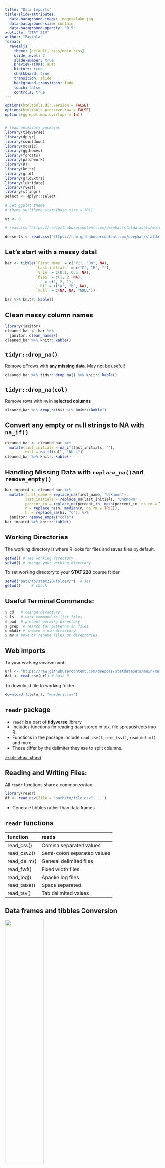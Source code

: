 ```yaml
---
title: "Data Imports"
title-slide-attributes:
  data-background-image: images/lake.jpg
  data-background-size: contain
  data-background-opacity: "0.5"
subtitle: "STAT 220"
author: "Bastola"
format:
  revealjs: 
    theme: [default, scss/main.scss]
    slide_level: 2
    slide-number: true
    preview-links: auto
    history: true
    chalkboard: true
    transition: slide
    background-transition: fade    
    touch: false
    controls: true
---
```




```r
options(htmltools.dir.version = FALSE)
options(htmltools.preserve.raw = FALSE)
options(ggrepel.max.overlaps = Inf)


# load necessary packages
library(tidyverse)
library(dplyr)
library(countdown)
library(mosaic)
library(ggthemes)
library(forcats)
library(patchwork)
library(DT)
library(knitr)
library(grid)
library(gridExtra)
library(lubridate)
library(rvest)
library(stringr)
select <- dplyr::select

# Set ggplot theme
# theme_set(theme_stata(base_size = 10))

yt <- 0

# read.csv("https://raw.githubusercontent.com/deepbas/statdatasets/main/agstrat.csv")

desserts <- read.csv("https://raw.githubusercontent.com/deepbas/statdatasets/main/desserts.csv")
```


## Let's start with a messy data!

```r
bar <- tibble(`First Name` = c("Yi", "Do", NA),
              `Last initials` = c("C", "R", ""),
              `% in` = c(0.1, 0.5, NA),
              `ñ$$$` = c(1, 2, NA),
              ` ` = c(3, 2, 1),
              ` hi` = c("a", "b", NA),
              `null` = c(NA, NA, "NULL"))

bar %>% knitr::kable()
```

## Clean messy column names 


```r
library(janitor)
cleaned_bar <- bar %>%
  janitor::clean_names() 
cleaned_bar %>% knitr::kable()
```


::: middle-align-xy

## `tidyr::drop_na()`

Remove *all* rows with **any missing data**. [May not be useful!]{.bold-text}

```r
cleaned_bar %>% tidyr::drop_na() %>% knitr::kable()
```

:::

::: middle-align-xy

## `tidyr::drop_na(col)`

Remove rows with `NA` in **selected columns**

```r
cleaned_bar %>% drop_na(hi) %>% knitr::kable()
```

:::

## Convert any empty or null strings to NA with `na_if()`

```r
cleaned_bar <- cleaned_bar %>%
  mutate(last_initials = na_if(last_initials, ""),
         null = na_if(null, "NULL"))
cleaned_bar %>% knitr::kable()
```



## [Handling Missing Data with `replace_na()`and `remove_empty()`]{.font70}


```r
bar_imputed <- cleaned_bar %>%
  mutate(first_name = replace_na(first_name, "Unknown"),
         last_initials = replace_na(last_initials, "Unknown"),
         percent_in = replace_na(percent_in, mean(percent_in, na.rm = TRUE)),
         n = replace_na(n, median(n, na.rm = TRUE)),
         hi = replace_na(hi, "c")) %>% 
  janitor::remove_empty("cols")
bar_imputed %>% knitr::kable()
```




## Working Directories

::: cle

The working directory is where R looks for files and saves files by default.

```r
getwd() # see working directory
setwd() # change your working directory
```

To set working directory to your **STAT 220** course folder

```r
setwd("path/to/stat220-folder/")  # set
getwd()     # check
```

:::


::: middle-align-xy

## Useful Terminal Commands:

::: ws

```r
$ cd   # change directory
$ ls   # unix command to list files
$ pwd  # present working directory
$ grep  # search for patterns in files
$ mkdir # create a new directory
$ mv # move or rename files or directories
```

:::
:::


::: middle-align-xy

## Web imports

::: mre

To your working environment:

```r
url <- "https://raw.githubusercontent.com/deepbas/statdatasets/main/murders.csv"
dat <- read.csv(url) # base R 
```


To download file to working folder:

```r
download.file(url, "murders.csv")
```

:::
:::




## `readr` package


::: fsp

- `readr` is a part of **tidyverse** library 
- Includes functions for reading data stored in text file spreadsheets
into R.
- Functions in the package include `read_csv()`, `read_tsv()`, `read_delim()` and more.
- These differ by the delimiter they use to split columns.

:::

::: footer
[`readr` cheat sheet](https://rstudio.github.io/cheatsheets/data-import.pdf)
:::

## Reading and Writing Files: 

::: ws

All `readr` functions share a common syntax

```r
library(readr)
df <- read_csv(file = "path/to/file.csv", ...)
```


- Generate tibbles rather than  data frames

:::



## `readr` functions


function  | reads
:---------|:----------------------
read_csv()   | Comma separated values
read_csv2()  | Semi-colon separated values
read_delim() | General delimited files
read_fwf()   | Fixed width files
read_log()   | Apache log files
read_table() | Space separated
read_tsv()   | Tab delimited values


::: centered-content

## Data frames and tibbles Conversion

::: eqt

<img src="images/09-tibble.png" width="50%" height="45%">

- `as_tibble()` - convert a data frame to a tibble
- `as.data.frame()` - convert a tibble to a data frame

:::
:::

::: centered-content
## <i class="fa fa-pencil-square-o" style="font-size:48px;color:purple"> Group Activity `r (yt <- yt + 1)`</i> {background="#ffdf9e"}

::: row
::: left
![](https://media.giphy.com/media/RKApDdwsQ6jkwd6RNn/giphy.gif)
:::

::: right

<br>

::: lqt

- Please clone the `ca9-yourusername` repository from  [Github](https://github.com/DataScienceSpring24)
- Please do the problem 1 in the class activity for today
:::
:::
:::

`r countdown(minutes = 10, seconds = 00, top = 0 , left = 0, color_background = "inherit", padding = "3px 4px", font_size = "1em")`
:::




## Did it work as expected?

::: ws
::: font90

```r
glimpse(desserts)
```

We want `technical` to be numerical and `uk_airdate` to be date

:::
:::


::: middle-align-xy

## The `col_types` argument

::: fsp
By default, looks at first 1000 rows to guess variable data types (`guess_max`)

```r
desserts <- read_csv(
  "https://raw.githubusercontent.com/deepbas/statdatasets/main/desserts.csv",
  col_types = list( 
    technical = col_number(), 
    uk_airdate = col_date()   
  ) 
)
```

:::
:::



## Looking for `problems`

::: cle
List of potential problems parsing the file

```r
problems(desserts)
```

:::


## Date formatting 

::: cle

```r
print(problems(desserts), n=5)
```


ISO8601 format: `2021-10-04`

What we have: `17 August 2010`

:::


## Adding `format` instructions

::: cle

```r
desserts <- read_csv(
  "https://raw.githubusercontent.com/deepbas/statdatasets/main/desserts.csv",
    col_types = list(
    technical = col_number(), 
    uk_airdate = col_date(format = "%d %B %Y")  
  ) 
)
```



- Year: `"%Y"` (4 digits). `"%y"` (2 digits)
- Month: `"%m"` (2 digits), `"%b"` (abbreviated name in current locale), `"%B"` (full name in current locale).
- Day: `"%d"` (2 digits), `"%e"` (optional leading space)

:::


## Looking for more `problems`

::: cle

List of potential problems parsing the file

```r
problems(desserts)
```

:::




## Addressing missing values

::: cle

By default `na = c("", "NA")` are the recognized missing values

```r
desserts <- read_csv(
  "https://raw.githubusercontent.com/deepbas/statdatasets/main/desserts.csv",
  col_types = list(
    technical = col_number(), 
    uk_airdate = col_date(format = "%d %B %Y")
  ),
  na = c("", "NA", "N/A") 
)
```

:::


::: middle-align-xy

## No more `problems`

::: eqt

```r
problems(desserts)
```

:::
:::


## The Dataset

::: dse
```r
desserts
```
:::


## Column casting functions


Type  | **dplyr::glimpse()**  | [readr::col_*()]{.bold}
-----|----------|------------
logical   | `<lgl>`            | `col_logical`
numeric   | `<int>` or `<dbl>` | `col_number`
character | `<chr>`            | `col_character`
factor    | `<fct>`            | `col_factor`
date      | `<date>`           | `col_date`



## `?read_csv`

::: fsp
::: font120
```r
read_csv(file, 
         col_names = TRUE,
         col_types = NULL,
         locale = default_locale(),
         na = c("", "NA"), 
         quoted_na = TRUE,
         quote = "\"", 
         comment = "",
         trim_ws = TRUE,
         skip = 0,
         n_max = Inf,
         guess_max = min(1000, n_max),
         progress = show_progress())
```
:::
::: 

::: centered-content
## <i class="fa fa-pencil-square-o" style="font-size:48px;color:purple"> Group Activity `r (yt <- yt + 1)`</i> {background="#ffdf9e"}

::: row
::: left
![](https://media.giphy.com/media/RKApDdwsQ6jkwd6RNn/giphy.gif)
:::

::: right

<br>

::: lqt

- Please do the remaining problems in the class activity.
- Submit to Gradescope on [moodle](https://moodle.carleton.edu/course/view.php?id=43692) when done!
:::
:::
:::

`r countdown(minutes = 10, seconds = 00, top = 0 , left = 0, color_background = "inherit", padding = "3px 4px", font_size = "1em")`
:::
